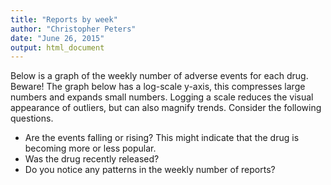 ```yaml
---
title: "Reports by week"
author: "Christopher Peters"
date: "June 26, 2015"
output: html_document
---
```


Below is a graph of the weekly number of adverse events for each drug. Beware! The graph below has a log-scale y-axis, this compresses large numbers and expands small numbers. Logging a scale reduces the visual appearance of outliers, but can also magnify trends. Consider the following questions.

-  Are the events falling or rising? This might indicate that the drug is becoming more or less popular.
-  Was the drug recently released?
-  Do you notice any patterns in the weekly number of reports?
